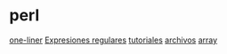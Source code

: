= perl =
{{https://metacpan.org/pod/distribution/POD2-ES/lib/POD2/ES/perlcheat.pod|perlcheat}}
{{https://metacpan.org/pod/distribution/POD2-ES/lib/POD2/ES/perlop.pod|Operadores perl}}
[[one-liner]]
[[Expresiones regulares]]
[[tutoriales]]
[[archivos]]
[[array]]
